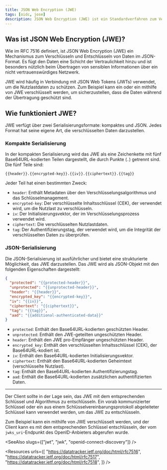 ```yaml
---
title: JSON Web Encryption (JWE)
tags: [oidc, jose]
description: JSON Web Encryption (JWE) ist ein Standardverfahren zum Verschlüsseln und Entschlüsseln von Daten im JSON-Format. Es wird häufig verwendet, um sensible Informationen in übermittelten JSON Web Tokens (JWTs) zu schützen.
---
```


## Was ist JSON Web Encryption (JWE)?

Wie im RFC 7516 definiert, ist JSON Web Encryption (JWE) ein Mechanismus zum Verschlüsseln und Entschlüsseln von Daten im JSON-Format. Es fügt den Daten eine Schicht der Vertraulichkeit hinzu und ist besonders nützlich beim Übertragen von sensiblen Informationen über ein nicht vertrauenswürdiges Netzwerk.

JWE wird häufig in Verbindung mit <Ref slug="jwt">JSON Web Tokens (JWTs)</Ref> verwendet, um die Nutzlastdaten zu schützen. Zum Beispiel kann ein <Ref slug="id-token" /> oder ein <Ref slug="access-token" /> mithilfe von JWE verschlüsselt werden, um sicherzustellen, dass die Daten während der Übertragung geschützt sind.

## Wie funktioniert JWE?

JWE verfügt über zwei Serialisierungsformate: kompaktes und JSON. Jedes Format hat seine eigene Art, die verschlüsselten Daten darzustellen.

### Kompakte Serialisierung

In der kompakten Serialisierung wird das JWE als eine Zeichenkette mit fünf Base64URL-kodierten Teilen dargestellt, die durch Punkte (`.`) getrennt sind. Die fünf Teile sind:

```
{{header}}.{{encrypted-key}}.{{iv}}.{{ciphertext}}.{{tag}}
```

Jeder Teil hat einen bestimmten Zweck:

- `header`: Enthält Metadaten über den Verschlüsselungsalgorithmus und das Schlüsselmanagement.
- `encrypted-key`: Der verschlüsselte Inhaltsschlüssel (CEK), der verwendet wird, um die Nutzlast zu verschlüsseln.
- `iv`: Der Initialisierungsvektor, der im Verschlüsselungsprozess verwendet wird.
- `ciphertext`: Die verschlüsselten Nutzlastdaten.
- `tag`: Der Authentifizierungstag, der verwendet wird, um die Integrität der verschlüsselten Daten zu überprüfen.

### JSON-Serialisierung

Die JSON-Serialisierung ist ausführlicher und bietet eine strukturierte Möglichkeit, das JWE darzustellen. Das JWE wird als JSON-Objekt mit den folgenden Eigenschaften dargestellt:

```json
{
  "protected": "{{protected-header}}",
  "unprotected": "{{unprotected-header}}",
  "header": "{{header}}",
  "encrypted_key": "{{encrypted-key}}",
  "iv": "{{iv}}",
  "ciphertext": "{{ciphertext}}",
  "tag": "{{tag}}",
  "aad": "{{additional-authenticated-data}}"
}
```

- `protected`: Enthält den Base64URL-kodierten geschützten Header.
- `unprotected`: Enthält den JWE-geteilten ungeschützten Header.
- `header`: Enthält den JWE pro-Empfänger ungeschützten Header.
- `encrypted_key`: Enthält den verschlüsselten Inhaltsschlüssel (CEK), der Base64URL-kodiert ist.
- `iv`: Enthält den Base64URL-kodierten Initialisierungsvektor.
- `ciphertext`: Enthält den Base64URL-kodierten Geheimtext (verschlüsselte Nutzlast).
- `tag`: Enthält den Base64URL-kodierten Authentifizierungstag.
- `aad`: Enthält die Base64URL-kodierten zusätzlichen authentifizierten Daten.

---

Der Client sollte in der Lage sein, das JWE mit dem entsprechenden Schlüssel und Algorithmus zu entschlüsseln. Ein vorab kommunizierter Schlüssel oder ein aus einem Schlüsselvereinbarungsprotokoll abgeleiteter Schlüssel kann verwendet werden, um das JWE zu entschlüsseln.

Zum Beispiel kann ein <Ref slug="id-token" /> mithilfe von JWE verschlüsselt werden, und der Client kann es mit dem entsprechenden Schlüssel entschlüsseln, der vom `jwks_uri`-Endpunkt des OpenID-Anbieters abgerufen wurde.

<SeeAlso slugs={["jwt", "jwk", "openid-connect-discovery"]} />

<Resources
  urls={[
    "https://datatracker.ietf.org/doc/html/rfc7516",
    "https://datatracker.ietf.org/doc/html/rfc7517",
    "https://datatracker.ietf.org/doc/html/rfc7518",
  ]}
/>